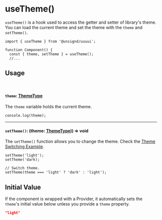 
<Meta of={UseThemeStories} />

# useTheme()

`useTheme()` is a hook used to access the getter and setter of library's theme. You can load the current theme and set the theme with the `theme` and `setTheme()`.

```tsx
import { useTheme } from '@unsignd/uuuui';

function Component() {
  const { theme, setTheme } = useTheme();
  //...
```

## Usage

<br />

#### `theme`: [ThemeType](/docs/type-themetype--docs)

The `theme` variable holds the current theme.

```tsx
console.log(theme);
```

<hr />

#### `setTheme()`: (theme: [ThemeType](/docs/type-themetype--docs))) => void

The `setTheme()` function allows you to change the theme. Check the [<ins>Theme Switching Example</ins>](/story/hook-usetheme--theme-switch).

```tsx
setTheme('light');
setTheme('dark);

// Switch theme.
setTheme(theme === 'light' ? 'dark' : 'light');
```

## Initial Value

If the component is wrapped with a Provider, it automatically sets the `theme`'s initial value below unless you provide a `theme` property.

```json
"light"
```
